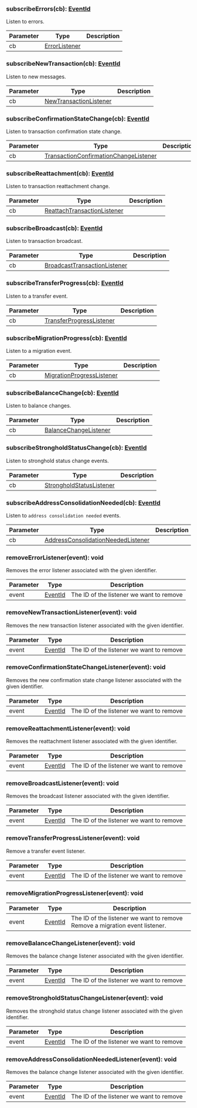 ### subscribeErrors(cb): [EventId](#eventid)

Listen to errors.

| Parameter | Type                            | Description |
| --------- | ------------------------------- | ----------- |
| cb        | [ErrorListener](#errorlistener) |             |

### subscribeNewTransaction(cb): [EventId](#eventid)

Listen to new messages.

| Parameter | Type                                              | Description |
| --------- | ------------------------------------------------- | ----------- |
| cb        | [NewTransactionListener](#newtransactionlistener) |             |

### subscribeConfirmationStateChange(cb): [EventId](#eventid)

Listen to transaction confirmation state change.

| Parameter | Type                                                                            | Description |
| --------- | ------------------------------------------------------------------------------- | ----------- |
| cb        | [TransactionConfirmationChangeListener](#transactionconfirmationchangelistener) |             |

### subscribeReattachment(cb): [EventId](#eventid)

Listen to transaction reattachment change.

| Parameter | Type                                                        | Description |
| --------- | ----------------------------------------------------------- | ----------- |
| cb        | [ReattachTransactionListener](#reattachtransactionlistener) |             |

### subscribeBroadcast(cb): [EventId](#eventid)

Listen to transaction broadcast.

| Parameter | Type                                                          | Description |
| --------- | ------------------------------------------------------------- | ----------- |
| cb        | [BroadcastTransactionListener](#broadcasttransactionlistener) |             |

### subscribeTransferProgress(cb): [EventId](#eventid)

Listen to a transfer event.

| Parameter | Type                                                  | Description |
| --------- | ----------------------------------------------------- | ----------- |
| cb        | [TransferProgressListener](#transferprogresslistener) |             |

### subscribeMigrationProgress(cb): [EventId](#eventid)

Listen to a migration event.

| Parameter | Type                                                    | Description |
| --------- | ------------------------------------------------------- | ----------- |
| cb        | [MigrationProgressListener](#migrationprogresslistener) |             |

### subscribeBalanceChange(cb): [EventId](#eventid)

Listen to balance changes.

| Parameter | Type                                            | Description |
| --------- | ----------------------------------------------- | ----------- |
| cb        | [BalanceChangeListener](#balancechangelistener) |             |

### subscribeStrongholdStatusChange(cb): [EventId](#eventid)

Listen to stronghold status change events.

| Parameter | Type                                                  | Description |
| --------- | ----------------------------------------------------- | ----------- |
| cb        | [StrongholdStatusListener](#strongholdstatuslistener) |             |

### subscribeAddressConsolidationNeeded(cb): [EventId](#eventid)

Listen to `address consolidation needed` events.

| Parameter | Type                                                                      | Description |
| --------- | ------------------------------------------------------------------------- | ----------- |
| cb        | [AddressConsolidationNeededListener](#addressconsolidationneededlistener) |             |

### removeErrorListener(event): void

Removes the error listener associated with the given identifier.

| Parameter | Type                | Description                              |
| --------- | ------------------- | ---------------------------------------- |
| event     | [EventId](#eventid) | The ID of the listener we want to remove |

### removeNewTransactionListener(event): void

Removes the new transaction listener associated with the given identifier.

| Parameter | Type                | Description                              |
| --------- | ------------------- | ---------------------------------------- |
| event     | [EventId](#eventid) | The ID of the listener we want to remove |

### removeConfirmationStateChangeListener(event): void

Removes the new confirmation state change listener associated with the given identifier.

| Parameter | Type                | Description                              |
| --------- | ------------------- | ---------------------------------------- |
| event     | [EventId](#eventid) | The ID of the listener we want to remove |

### removeReattachmentListener(event): void

Removes the reattachment listener associated with the given identifier.

| Parameter | Type                | Description                              |
| --------- | ------------------- | ---------------------------------------- |
| event     | [EventId](#eventid) | The ID of the listener we want to remove |

### removeBroadcastListener(event): void

Removes the broadcast listener associated with the given identifier.

| Parameter | Type                | Description                              |
| --------- | ------------------- | ---------------------------------------- |
| event     | [EventId](#eventid) | The ID of the listener we want to remove |

### removeTransferProgressListener(event): void

Remove a transfer event listener.

| Parameter | Type                | Description                              |
| --------- | ------------------- | ---------------------------------------- |
| event     | [EventId](#eventid) | The ID of the listener we want to remove |

### removeMigrationProgressListener(event): void

| Parameter | Type                | Description                                                                 |
| --------- | ------------------- | --------------------------------------------------------------------------- |
| event     | [EventId](#eventid) | The ID of the listener we want to remove Remove a migration event listener. |

### removeBalanceChangeListener(event): void

Removes the balance change listener associated with the given identifier.

| Parameter | Type                | Description                              |
| --------- | ------------------- | ---------------------------------------- |
| event     | [EventId](#eventid) | The ID of the listener we want to remove |

### removeStrongholdStatusChangeListener(event): void

Removes the stronghold status change listener associated with the given identifier.

| Parameter | Type                | Description                              |
| --------- | ------------------- | ---------------------------------------- |
| event     | [EventId](#eventid) | The ID of the listener we want to remove |

### removeAddressConsolidationNeededListener(event): void

Removes the balance change listener associated with the given identifier.

| Parameter | Type                | Description                              |
| --------- | ------------------- | ---------------------------------------- |
| event     | [EventId](#eventid) | The ID of the listener we want to remove |
